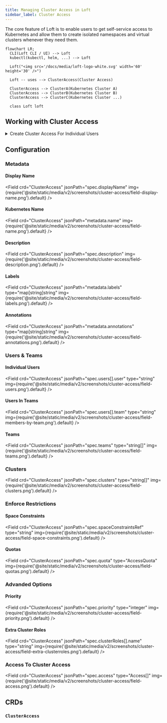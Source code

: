 ```yaml
---
title: Managing Cluster Access in Loft
sidebar_label: Cluster Access
---
```



The core feature of Loft is to enable users to get self-service access to Kubernetes and allow them to create isolated namespaces and virtual clusters whenever they need them. 

```mermaid
flowchart LR;
  CLI(Loft CLI / UI) --> Loft
  kubectl(kubectl, helm, ...) --> Loft

  Loft("<img src='/docs/media/loft-logo-white.svg' width='60' height='30' />")
  
  Loft -- uses --> ClusterAccess(Cluster Access)

  ClusterAccess --> ClusterA(Kubernetes Cluster A)
  ClusterAccess --> ClusterB(Kubernetes Cluster B)
  ClusterAccess --> ClusterC(Kubernetes Cluster ...)

  class Loft loft
```

## Working with Cluster Access

<details>
  <summary>Create Cluster Access For Individual Users</summary>
  <PartialClusterAccessCreateUI/>

:::note Single Sign-On + Cluster Access
You can connect a variety of SSO providers to Loft. To automatically give users access to clusters based on their SSO user groups, you can switch to the <Label>Team Members</Label> tab to grant cluster access for each member of a team (e.g. for each member of a group in Active Directory, Okta, SAML, etc.)
:::

</details>

## Configuration

### Metadata

#### Display Name
<Field crd="ClusterAccess" jsonPath="spec.displayName" img={require('@site/static/media/v2/screenshots/cluster-access/field-display-name.png').default} />

#### Kubernetes Name
<Field crd="ClusterAccess" jsonPath="metadata.name" img={require('@site/static/media/v2/screenshots/cluster-access/field-name.png').default} />

#### Description
<Field crd="ClusterAccess" jsonPath="spec.description" img={require('@site/static/media/v2/screenshots/cluster-access/field-description.png').default} />

#### Labels
<Field crd="ClusterAccess" jsonPath="metadata.labels" type="map[string]string" img={require('@site/static/media/v2/screenshots/cluster-access/field-labels.png').default} />

#### Annotations
<Field crd="ClusterAccess" jsonPath="metadata.annotations" type="map[string]string" img={require('@site/static/media/v2/screenshots/cluster-access/field-annotations.png').default} />


### Users & Teams

#### Individual Users
<Field crd="ClusterAccess" jsonPath="spec.users[].user" type="string" img={require('@site/static/media/v2/screenshots/cluster-access/field-users.png').default} />

#### Users In Teams
<Field crd="ClusterAccess" jsonPath="spec.users[].team" type="string" img={require('@site/static/media/v2/screenshots/cluster-access/field-members-by-team.png').default} />

#### Teams
<Field crd="ClusterAccess" jsonPath="spec.teams" type="string[]" img={require('@site/static/media/v2/screenshots/cluster-access/field-teams.png').default} />


### Clusters
<Field crd="ClusterAccess" jsonPath="spec.clusters" type="string[]" img={require('@site/static/media/v2/screenshots/cluster-access/field-clusters.png').default} />


### Enforce Restrictions

#### Space Constraints
<Field crd="ClusterAccess" jsonPath="spec.spaceConstraintsRef" type="string" img={require('@site/static/media/v2/screenshots/cluster-access/field-space-constraints.png').default} />

#### Quotas
<Field crd="ClusterAccess" jsonPath="spec.quota" type="AccessQuota" img={require('@site/static/media/v2/screenshots/cluster-access/field-quotas.png').default} />


### Advanded Options

#### Priority
<Field crd="ClusterAccess" jsonPath="spec.priority" type="integer" img={require('@site/static/media/v2/screenshots/cluster-access/field-priority.png').default} />

#### Extra Cluster Roles
<Field crd="ClusterAccess" jsonPath="spec.clusterRoles[].name" type="string" img={require('@site/static/media/v2/screenshots/cluster-access/field-extra-clusterroles.png').default} />


### Access To Cluster Access
<Field crd="ClusterAccess" jsonPath="spec.access" type="Access[]" img={require('@site/static/media/v2/screenshots/cluster-access/field-access.png').default} />


## CRDs

### `ClusterAccess`
<APISpec pointer="#/components/schemas/com.github.loft-sh.api.pkg.apis.management.v1.ClusterAccess" />
